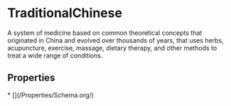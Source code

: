 
# TraditionalChinese

A system of medicine based on common theoretical concepts that originated in China and evolved over thousands of years, that uses herbs, acupuncture, exercise, massage, dietary therapy, and other methods to treat a wide range of conditions.

## Properties

<Grid>
* [](/Properties/Schema.org/)

</Grid>

